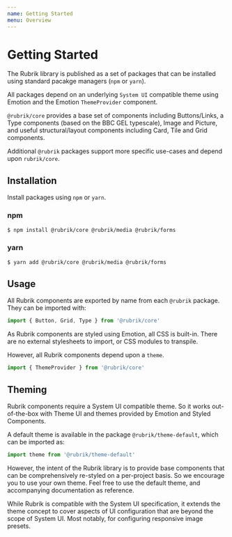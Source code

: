 ```yaml
---
name: Getting Started
menu: Overview
---
```


# Getting Started

The Rubrik library is published as a set of packages that can be installed using standard pacakge managers (`npm` or `yarn`).

All packages depend on an underlying `System UI` compatible theme using Emotion and the Emotion `ThemeProvider` component.

`@rubrik/core` provides a base set of  components including Buttons/Links, a Type components (based on the BBC GEL typescale), Image and Picture, and useful structural/layout components including Card, Tile and Grid components.

Additional `@rubrik` packages support more specific use-cases and depend upon `rubrik/core`.

## Installation

Install packages using `npm` or `yarn`.

### npm
```bash
$ npm install @rubrik/core @rubrik/media @rubrik/forms
```

### yarn
```bash
$ yarn add @rubrik/core @rubrik/media @rubrik/forms
```

## Usage

All Rubrik components are exported by name from each `@rubrik` package. They can be imported with:

```javascript
import { Button, Grid, Type } from '@rubrik/core'
```

As Rubrik components are styled using Emotion, all CSS is built-in. There are no external stylesheets to import, or CSS modules to transpile.

However, all Rubrik components depend upon a `theme`.

```javascript
import { ThemeProvider } from '@rubrik/core'

```




## Theming

Rubrik components require a System UI compatible theme. So it works out-of-the-box with Theme UI and themes provided by Emotion and Styled Components.

A default theme is available in the package `@rubrik/theme-default`, which can be imported as:

```javascript
import theme from '@rubrik/theme-default'
```

However, the intent of the Rubrik library is to provide base components that can be comprehensively re-styled on a per-project basis. So we encourage you to use your own theme. Feel free to use the default theme, and accompanying documentation as reference.

While Rubrik is compatible with the System UI specification, it extends the theme concept to cover aspects of UI configuration that are beyond the scope of System UI. Most notably, for configuring responsive image presets.